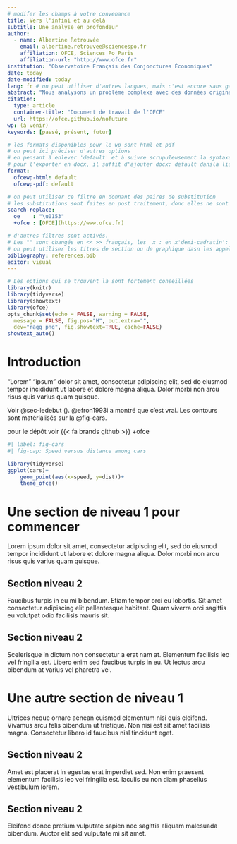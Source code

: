 ```yaml
---
# modifer les champs à votre convenance
title: Vers l'infini et au delà
subtitle: Une analyse en profondeur
author:
  - name: Albertine Retrouvée
    email: albertine.retrouvee@sciencespo.fr
    affiliation: OFCE, Sciences Po Paris
    affiliation-url: "http://www.ofce.fr"
institution: "Observatoire Français des Conjonctures Économiques"
date: today
date-modified: today
lang: fr # on peut utiliser d'autres langues, mais c'est encore sans garantie
abstract: "Nous analysons un problème complexe avec des données originales et trouvons 3 éléments notables, 1 ... 2... 3..."
citation:
  type: article
  container-title: "Document de travail de l'OFCE"
  url: https://ofce.github.io/nofuture
wp: (à venir)
keywords: [passé, présent, futur]

# les formats disponibles pour le wp sont html et pdf
# on peut ici préciser d'autres options 
# en pensant à enlever 'default' et à suivre scrupuleusement la syntaxe de YAML
# pour l'exporter en docx, il suffit d'ajouter docx: default dansla liste des formats
format:
  ofcewp-html: default
  ofcewp-pdf: default

# on peut utiliser ce filtre en donnant des paires de substitution
# les substitutions sont faites en post traitement, donc elles ne sont pas visibles à l'édition
search-replace: 
  oe    : "\u0153"
  +ofce : [OFCE](https://www.ofce.fr) 

# d'autres filtres sont activés.
# Les "" sont changés en << >> français, les  x : en x'demi-cadratin':
# on peut utiliser les titres de section ou de graphique dasn les appels (nameref)
bibliography: references.bib
editor: visual
---
```


```r
# Les options qui se trouvent là sont fortement conseillées
library(knitr)
library(tidyverse)
library(showtext) 
library(ofce)
opts_chunk$set(echo = FALSE, warning = FALSE,
  message = FALSE, fig.pos="H", out.extra="",
  dev="ragg_png", fig.showtext=TRUE, cache=FALSE)
showtext_auto()
```

# Introduction {#sec-introduction .unnumbered}

"Lorem" "ipsum" dolor sit amet, consectetur adipiscing elit, sed do eiusmod tempor incididunt ut labore et dolore magna aliqua. Dolor morbi non arcu risus quis varius quam quisque.

Voir @sec-ledebut (\nameref{sec-ledebut}). @efron1993i a montré que c'est vrai. Les contours sont matérialisés sur la @fig-cars.

pour le dépôt voir {{< fa brands github >}} +ofce

```r
#| label: fig-cars
#| fig-cap: Speed versus distance among cars

library(tidyverse)
ggplot(cars)+
    geom_point(aes(x=speed, y=dist))+
    theme_ofce()
```

# Une section de niveau 1 pour commencer {#sec-ledebut}

Lorem ipsum dolor sit amet, consectetur adipiscing elit, sed do eiusmod tempor incididunt ut labore et dolore magna aliqua. Dolor morbi non arcu risus quis varius quam quisque.

## Section niveau 2 {#sec-cacontinue}

Faucibus turpis in eu mi bibendum. Etiam tempor orci eu lobortis. Sit amet consectetur adipiscing elit pellentesque habitant. Quam viverra orci sagittis eu volutpat odio facilisis mauris sit.

## Section niveau 2 {#sec-encore}

Scelerisque in dictum non consectetur a erat nam at. Elementum facilisis leo vel fringilla est. Libero enim sed faucibus turpis in eu. Ut lectus arcu bibendum at varius vel pharetra vel.

# Une autre section de niveau 1 {#sec-etencore}

Ultrices neque ornare aenean euismod elementum nisi quis eleifend. Vivamus arcu felis bibendum ut tristique. Non nisi est sit amet facilisis magna. Consectetur libero id faucibus nisl tincidunt eget.

## Section niveau 2 {#sec-ca-continue}

Amet est placerat in egestas erat imperdiet sed. Non enim praesent elementum facilisis leo vel fringilla est. Iaculis eu non diam phasellus vestibulum lorem.

## Section niveau 2 {#sec-encoreetencore}

Eleifend donec pretium vulputate sapien nec sagittis aliquam malesuada bibendum. Auctor elit sed vulputate mi sit amet.
